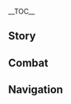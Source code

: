 {{CharacterTabs}}
{{LanguageTabs}}
__TOC__
==Story==
{{VO/Story
|character           = Thoma
|language            = ko
|name                = 토마

|vo_01_01_title      = 첫 만남…
|vo_01_01_subtitle   = Hello
|vo_01_01_file       = VO_{language}{character} Hello.ogg
|vo_01_01_tx         = 만나서 반가워, 이방에서 온 여행자. 네 이름은 익히 들어서 알고 있어. 너만 괜찮다면 나 토마는 오늘부터 네 친구야
|vo_01_01_rm         = Mannaseo bangawo, ibang'eseo on yeohaengja. Ne ireumeun ikhi deureoseo algo isseo. Neoman gwaenchantamyeon na Tomaneun oneulbuteo ne chin'guya.
|vo_02_01_title      = 잡담・초대
|vo_02_01_subtitle   = Chat: {character}'s Treat
|vo_02_01_file       = VO_{language}{character} Chat - Thoma's Treat.ogg
|vo_02_01_tx         = 음… 언제 한번 같이 좋은 거 먹으러 갈까? 내가 살게
|vo_02_01_rm         = Eum... Eonje hangeon gachi joeun geo meogeureo galkka? Naega salge.
|vo_02_02_title      = 잡담・걱정
|vo_02_02_subtitle   = Chat: Concern
|vo_02_02_file       = VO_{language}{character} Chat - Concern.ogg
|vo_02_02_tx         = 뭔가 까먹은 거 같은데… 정원도 치웠고, 차도 달였고. 음… 내 착각인가 봐
|vo_02_02_rm         = Mwonga kkameogeun geo gateunde... Jeongwondo chiwotgo, chado dalyeotgo. Eum... nae chakgaginga bwa.
|vo_02_03_title      = 잡담・모라
|vo_02_03_subtitle   = Chat: Mora
|vo_02_03_file       = VO_{language}{character} Chat - Mora.ogg
|vo_02_03_tx         = 요 며칠 돈을 너무 많이 써서 10모라 밖에 안 남았어. 하지만 10모라라도 남아서 다행이야!
|vo_02_03_rm         = Yo meochil doneul neomu mani sseoso sipmora bakke an namasseo. Hajiman sipmorarado namaseo dahaeng'iya!
|vo_03_01_title      = 비가 올 때…
|vo_03_01_subtitle   = When It Rains
|vo_03_01_file       = VO_{language}{character} When It Rains.ogg
|vo_03_01_tx         = 갑자기 비가 오잖아? 괜찮아? 내 외투로 좀 막아줄까?
|vo_03_01_rm         = Gapjagi biga ojana? Gwaenchana? Nae oeturo jom magajulkka?
|vo_03_02_title      = 번개가 칠 때…
|vo_03_02_subtitle   = When Thunder Strikes
|vo_03_02_file       = VO_{language}{character} When Thunder Strikes.ogg
|vo_03_02_tx         = 이런 날씨엔 밖에서 돌아다니면 안 돼, 그러다 벼락 맞아
|vo_03_02_rm         = Ireon nalssien bakkeseo doradanimyeon an dwae, geuroda byeorak maja.
|vo_03_03_title      = 눈이 올 때…
|vo_03_03_subtitle   = When It Snows
|vo_03_03_file       = VO_{language}{character} When It Snows.ogg
|vo_03_03_tx         = 눈 밭에서 뛰지 마. 넘어져도 안 도와줄 거야
|vo_03_03_rm         = Nun bateseo ttwiji ma. Neomeojyeodo an dowajul geoya.
|vo_03_04_title      = 햇살이 좋을 때…
|vo_03_04_subtitle   = When the Sun Is Out
|vo_03_04_file       = VO_{language}{character} When the Sun Is Out.ogg
|vo_03_04_tx         = 날씨 진짜 좋다. 같이 산책할까
|vo_03_04_rm         = Nalssi jinjja jota. Gachi sanchaekhalkka?
|vo_04_01_title      = 아침 인사…
|vo_04_01_subtitle   = Good Morning
|vo_04_01_file       = VO_{language}{character} Good Morning.ogg
|vo_04_01_tx         = 좋은 아침, 안 바쁘면 나랑 같이 장 보러 갈래? 아침 채소가 제일 신선하거든
|vo_04_01_rm         = Joeun achim, an bappeumyeon narang gachi jang boreo gallae? Achim chaesoga jeil sinseonhageodeun.
|vo_04_02_title      = 점심 인사…
|vo_04_02_subtitle   = Good Afternoon
|vo_04_02_file       = VO_{language}{character} Good Afternoon.ogg
|vo_04_02_tx         = 오늘 점심엔 벚꽃 모둠튀김 말고 삼색 경단도 있어! 자, 너랑 페이몬, 그리고 아야카 아가씨와 가주님 것도 있어… 어 잠깐, 내 걸 깜빡했네
|vo_04_02_rm         = Oneul jeomsimen beotkkot moduntwigim malgo samsaek gyeongdando isseo! Ja, neorang Peimon, geurigo Ayaka agassiwa gajunim geotdo isseo... Eo jamkkan, nae geol kkamppakhaetne.
|vo_04_03_title      = 저녁 인사…
|vo_04_03_subtitle   = Good Evening
|vo_04_03_file       = VO_{language}{character} Good Evening.ogg
|vo_04_03_tx         = 빨리빨리, 이 시간에 시장에 가면 생선을 훨씬 싸게 살 수 있어. 사고 싶은 거 있으면 말해, 내가 흥정해 줄게
|vo_04_03_rm         = Ppallippalli, i sigane sijang'e gamyeon saengseoneul hwolssin ssage sal su isseo. Sago sipeun geo isseumyeon malhae, naega heungjeonghae julge.
|vo_04_04_title      = 굿나잇…
|vo_04_04_subtitle   = Good Night
|vo_04_04_file       = VO_{language}{character} Good Night.ogg
|vo_04_04_tx         = 응, 잘 자. 너도 오늘 고생했어. 밤샐 생각 말고 어서 가서 쉬어
|vo_04_04_rm         = Eung, jal ja. Neodo oneul gosaenghaesseo. Bamsael saenggak malgo eoseo gaseo swieo.
|vo_05_01_title      = 토마 자신에 대해・가사 관리원
|vo_05_01_subtitle   = About {character}: Housekeeper
|vo_05_01_file       = VO_{language}{character} About {character} - Housekeeper.ogg
|vo_05_01_tx         = 아야카 아가씨랑 가주님 모두 처음엔 나에게 집안일을 시키실 생각이 없었어. 내가 자진해서 맡은 거지! 난 질서정연하게 정리하는 걸 좋아해. 되게 성취감 있거든! 사람들의 반응을 보면… 음, 내 실력이 꽤 괜찮은가 봐
|vo_05_01_rm         = Ayaka agassirang gajunim modu cheoeumen naege jibanileul sikisil saenggagi eopsseosseo. Naega jajinhaeseo mateun geoji! Nan jilseojeong'yeonhage jeongrihaneun geol joahae. Doege seongchwigam itgeodeun! Saramdeurui baneung'eul bomyeon... Eum, nae sillyeogi kkwae gwaenchaneunga bwa.
|vo_05_02_title      = 토마 자신에 대해・의미
|vo_05_02_subtitle   = About {character}: Meaning
|vo_05_02_friendship = 4
|vo_05_02_file       = VO_{language}{character} About {character} - Meaning.ogg
|vo_05_02_tx         = 사는 곳을 깨끗이 청소하고 가지런히 정리해서 여기 사는 모든 사람들을 웃게 하는 게. 바로 집안일을 하는 의미지. 지금은… 네 몫까지 더 열심히 할 거야
|vo_05_02_rm         = Sanenun goseul kkaekkeusi cheongsohago gajireonhi jeongrihaeseo yeogi saneun modeun saramdeureul utge haneun ge. Baro jibanireul haneun uimiji. Jigeumeun... ne motkkaji deo yeolsimhi hal geoya.
|vo_06_01_title      = 우리에 대해・혼밥
|vo_06_01_subtitle   = About Us: Eating Alone
|vo_06_01_file       = VO_{language}{character} About Us - Eating Alone.ogg
|vo_06_01_tx         = 왜 여기서 혼자 조용히 밥 먹고 있어? …음, 나랑 같이 먹을래? 아니면 그냥 혼자 먹는 게 편해?
|vo_06_01_rm         = Wae yeogiseo honja joyonghi bap meokgo isseo? ...Eum, narang gachi meogeullae? Animyeon geunyang honja meokneun ge pyeonhae?
|vo_06_02_title      = 우리에 대해・맹세
|vo_06_02_subtitle   = About Us: Oath
|vo_06_02_friendship = 4
|vo_06_02_quest      = Stillness, the Sublimation of Shadow
|vo_06_02_file       = VO_{language}{character} About Us - Oath.ogg
|vo_06_02_tx         = 네가 「수안 의식」에서 홀로 쇼군과 맞서 싸우지 않았다면, 나는 신의 눈과 염원을 잃었을 거야. 계속 생각해 봤는데, 이렇게 해야만 네 각오에 부응할 수 있을 것 같아&mdash;&mdash;<br>나, 토마는 내 무예와 충성을 바쳐 무슨 일이 있든 널 위해 싸우겠다고 맹세할게
|vo_06_02_rm         = Nega "Suan Uisik"eseo hollo Syogungwa matseo ssauji anatdamyeon, naneun sin-ui nungwa yeomwoneul ireosseul geoya. Gyesok saenggakhae bwatneunde, ireotge haeyaman ne gagoe bueunghal su isseul geot gata &mdash;<br>Na, Tomaneun nae muyewa chungseong'eul bacheo museun iri itdeun neol wihae ssaugetdago maengsehalge.
|vo_07_01_title      = 「신의 눈」에 대해…
|vo_07_01_subtitle   = About the [[Vision]]
|vo_07_01_friendship = 4
|vo_07_01_file       = VO_{language}{character} About the Vision.ogg
|vo_07_01_tx         = 신의 눈을 얻은 이상 소중히 여겨야지. 잃어버리고 싶지 않아
|vo_07_01_rm         = Sin-ui nuneul eodeun isang sojunghi yeogyeoyaji. Ireobeorigo sipji ana.
|vo_07_02_title      = 하고 싶은 이야기…
|vo_07_02_subtitle   = Something to Share
|vo_07_02_file       = VO_{language}{character} Something to Share.ogg
|vo_07_02_tx         = 오랫동안 사람들과 교류한 경험에 의하면, 몬드에 비해 이나즈마에서 예를 더 중요시하는 것 같아. 충분한 예를 갖춘다면 일 처리가 한결 더 편해질 거야
|vo_07_02_rm         = Oraetdong'an saramdeulgwa gyoryuhan gyeongheome uihamyeon, Mondeue bihae Inajeumaeseo yereul deo jungyosihaneun geot gata. Chungbunhan yereul gatchundamyeon il cheoriga hangyeol deo pyeonhaejil geoya.
|vo_07_03_title      = 흥미있는 일・너구리
|vo_07_03_subtitle   = Interesting Things: Tanuki
|vo_07_03_file       = VO_{language}{character} Interesting Things - Tanuki.ogg
|vo_07_03_tx         = 너구리의 변신 방법이 늘 궁금했어. 소문에 의하면 너구리는 다양한 모습으로 변해서 사람들이랑 장난치는 걸 좋아한대. 엄청 유머러스한 동물이야
|vo_07_03_rm         = Neoguri-ui byeonsin bangbeobi neul gunggeumhaesseo. Somune uihamyeon neogurineun dayanghan moseubeuro byeonhaeseo saramdeurirang jangnanchineun geol joahande. Eomcheong yumeoreosuhan dongmuriya.
|vo_07_04_title      = 흥미있는 일・동물
|vo_07_04_subtitle   = Interesting Things: Animals
|vo_07_04_file       = VO_{language}{character} Interesting Things - Animals.ogg
|vo_07_04_tx         = 동물 좋아해? 좋아하면 다음에 같이 교외로 나가보자. 내가 휘파람을 불면 작은 강아지랑 고양이들이 뛰쳐나와서 너한테 애교를 부릴 거야. 하하, 상상만 해도 기분 좋아지네
|vo_07_04_rm         = Dongmul joahae? Joahamyeon daeume gachi gyo'oero nagaboja. Naega hwiparameul bulmyeon jageun gang'ajrang goyang'ideuri ttwichyeonawaseo neohante aegyoreul buril geoya. Haha, sangsangman haedo gibun joajine.
|vo_08_01_title      = 야에 미코에 대해…
|vo_08_01_subtitle   = About [[Yae Miko]]
|vo_08_01_friendship = 4
|vo_08_01_file       = VO_{language}{character} About Yae Miko.ogg
|vo_08_01_tx         = 미코 님? 가, 갑자기 왜 그분은 왜? 아가씨가 전갈을 보내실 때마다 제일 가기 싫은 곳이 바로 나루카미 다이샤야. 아, 딱히 미코 님 기세에 눌려서 그러는 건 아니야. 음… 경외… 그래 경외심 때문이지! 아하하하…
|vo_08_01_rm         = Miko nim? Ga, gapjagi wae geubeuneun wae? Agassiga jeongareul bonaesil ttaemada jeil gagi sireul gosi baro Narukami Daisyaya. A, ttakhi Miko nim gise'e nullyeoseo geureoneun geon aniya. Eum... Gyeong'oe... geurae gyeong'oesim ttaemuniji! Ahahaha...
|vo_08_02_title      = 라이덴 쇼군에 대해・비교
|vo_08_02_subtitle   = About the [[Raiden Shogun]]: Comparison
|vo_08_02_friendship = 4
|vo_08_02_file       = VO_{language}{character} About the Raiden Shogun - Comparison.ogg
|vo_08_02_tx         = 내 고향 몬드에선 대부분 사람이 바람 신 바르바토스 님을 존경해. 하지만 쇼군에 대한 이나즈마 사람들의 태도는 좀 달라. 뭐랄까… 추대와 감사의 마음 말고 약간의 두려움도 있지
|vo_08_02_rm         = Nae gohyang Mondeueseon daebubun sarami baram sin Bareubatoseu nimeul jon'gyeonghae. Hajiman Syogune daehan Inajeuma saramdeurui taedoneun jom dalla. Mworalkka... Chudaewa gamsa-ui maeum malgo yakganui duryeoumdo itji.
|vo_08_03_title      = 라이덴 쇼군에 대해・미지
|vo_08_03_subtitle   = About the Raiden Shogun: The Unknown
|vo_08_03_friendship = 4
|vo_08_03_quest      = Stillness, the Sublimation of Shadow
|vo_08_03_file       = VO_{language}{character} About the Raiden Shogun - The Unknown.ogg
|vo_08_03_tx         = 사실 난 쇼군님을 그렇게 원망하지 않아. 그분이 내 신의 눈을 뺏어갈 뻔했지만, 워낙 특수한 입장이시니까. 입장이 다른 건 어쩔 수 없지. 내가 이해할 수 없는 건 그분의 목적이야. 그분이 생각하는 영원의 국가는 대체 어떤 모습이지? 그리고 왜 꼭 백성들의 염원을 희생해야 하는 건지. 난 이해할 수도, 인정할 수도 없어
|vo_08_03_rm         = Sasil nan Syogunnimeul geureotge wonmanghaji ana. Geubuni nae sin-ui nuneun ppaeseogal ppeonhaetjiman, wonak teuksuhan ipjang'isinikka. Ipjang'i dareun geon eojjeol su eopji. Naega ihaehal su eopneun geon geubunui mokjeogiya. Geubuni saenggakhaneun yeong'wonui gukganeun daeche eotteon moseubiji? Geurigo wae kkok baekseongdeurui yeomwoneul huisaenghaeya haneun geonji. Nan ihaehal sudo, injeonghal sudo eopsseo.
|vo_08_04_title      = 북두에 대해…
|vo_08_04_subtitle   = About [[Beidou]]
|vo_08_04_friendship = 4
|vo_08_04_quest      = Stillness, the Sublimation of Shadow
|vo_08_04_file       = VO_{language}{character} About Beidou.ogg
|vo_08_04_tx         = 「남십자」 함대의 누님은 정말 시원시원한 사람이야. 예전에 날 데리고 먼 외해에 나가서 모든 걸 봉쇄해 버리는 뇌폭이 어떤 모습인지 보여주겠다고 약속했어. 아쉽게도 계속 보러 갈 기회가 없었지만…
|vo_08_04_rm         = "Namsipja" hamdae-ui nunimeun jeongmal siwonsiwonhan saramiya. Yejone nal derigo meon oehae'e nagaseo modeun geol bongswaehae beorineun noepogi eotteon moseubinji boyeojugetdago yaksokhaesseo. Aswipgedo gyesok boreo gal gihoega eopsseotjiman...
|vo_08_05_title      = 카미사토 아야토에 대해…
|vo_08_05_subtitle   = About [[Kamisato Ayato]]
|vo_08_05_friendship = 4
|vo_08_05_file       = VO_{language}{character} About Kamisato Ayato.ogg
|vo_08_05_tx         = 가주님도 쉽지만은 않으실 거야. 시국은 혼란스럽고 민심은 불안한데다가 동료들 중엔 탐관오리도 섞여 있으니 말이야, 생각만 해도 머리 아파. 내가 할 수 있는 건 그분이 좀 더 편하게 생활하실 수 있게 돕는 거지
|vo_08_05_rm         = Gajunimdo swipjimaneun aneuisil geoya. Sigugeun honranseureopgo minsimeun buranhandedaga dongryodeul jung'en tamgwanorido seokkyeo isseuni mariya, saenggakman haedo meori apa. Naega hal su itneun geon geubuni jom deo pyeonhage saenghwalhasil su itge dopneun geoji.
|vo_08_06_title      = 카미사토 아야카에 대해…
|vo_08_06_subtitle   = About [[Kamisato Ayaka]]
|vo_08_06_friendship = 4
|vo_08_06_quest      = Stillness, the Sublimation of Shadow
|vo_08_06_file       = VO_{language}{character} About Kamisato Ayaka.ogg
|vo_08_06_tx         = 아아캬 아가씨는 교양 있고 마음씨도 착하고 단아하시지만, 솔직하진 못하셔. 참, 나중에 아가씨가 또 하고 싶은 말을 참는 것 같으면, 네가 꼭 먼저 이것저것 많이 물어봐 줘
|vo_08_06_rm         = Ayaka agassineun gyoyang itgo maeunssido chakhago danahasijiman, soljikhajin mothasyeo. Cham, najung'e agassiga tto hago sipeun mareul chamneun geot gateumyeon, nega kkok meonjeo igeotjeogeot mani mureobwa jwo.
|vo_08_07_title      = 요이미야에 대해…
|vo_08_07_subtitle   = About [[Yoimiya]]
|vo_08_07_friendship = 4
|vo_08_07_file       = VO_{language}{character} About Yoimiya.ogg
|vo_08_07_tx         = 「나가노하라 폭죽가게」의 점장? 쉽게 친해질 수 있는 시원시원한 타입이야. 아 참, 그 가게에서 만든 폭죽도 아주 대단해. 기회 되면 많이 봐봐. 자, 여기 쿠폰
|vo_08_07_rm         = "Naganohara Pokjukgage"ui jeomjang? Swipge chinhaejil su itneun siwonsiwonhan taibiya. A cham, geu gage'eseo mandeun pokjukdo aju daedanhae. Gihoe doemyeon mani bwabwa. Ja, yeogi kupon.
|vo_08_08_title      = 사유에 대해…
|vo_08_08_subtitle   = About [[Sayu]]
|vo_08_08_friendship = 4
|vo_08_08_file       = VO_{language}{character} About Sayu.ogg
|vo_08_08_tx         = 휴, 사유는 고집이 너무 세. 몇 번이나 찾아갔는데도 인술을 안 알려주더라고. 심지어 요즘은 일부러 날 피하는 것 같아…. 스승님으로 모시려던 것뿐인데, 내가 너무 오버했나?
|vo_08_08_rm         = Hyu, Sayuneun gojibi neomu se. Myeot beonina chajagatneundedo insureul an allyeojudeorago. Simjieo yojeumeun ilbureo nal pihaneun geot gata... Seuseungnimeuro mosiryeodeon geotppuninde, naega neomu obeohaetna?
|vo_08_09_title      = 쿠죠 사라에 대해…
|vo_08_09_subtitle   = About [[Kujou Sara]]
|vo_08_09_friendship = 4
|vo_08_09_file       = VO_{language}{character} About Kujou Sara.ogg
|vo_08_09_tx         = 그 텐료 봉행 휘하의 장교는, 음… 그녀와 교섭할 땐 매우 신중해야 해. 실권을 쥐고 있는 데다 좀 고집스러워서 장난스러운 태도로는 절대 안 통하거든
|vo_08_09_rm         = Geu Tenryo bonghaeng hwihaui janggyoneun, eum... geunyeowa gyoseophal ttaen maeu sinjunghaeya hae. Silgwoneul jwigo itneun deda jom gojipseureowoseo jangnanseureoun taedoroneun jeoldae an tonghageodeun.
|vo_08_10_title      = 아라타키 이토에 대해…
|vo_08_10_subtitle   = About [[Arataki Itto]]
|vo_08_10_friendship = 4
|vo_08_10_file       = VO_{language}{character} About Arataki Itto.ogg
|vo_08_10_tx         = 항간에 떠도는 소문 속의 괴상한 자야. 듣기론 요괴의 피가 섞였다던데, 본 적 있어? 친하면 나도 좀 소개해 줘. 친구를 많이 사귀는 건 좋은 일이잖아… 요괴 친구도 포함이지!
|vo_08_10_rm         = Hanggane tteodoneun somun sogui goesanghan jaya. Deutgiron yogoe-ui piga seokkyeotdadeonde, bon jeok isseo? Chinhamyeon nado jom sogaehae jwo. Chin'gureul mani sagwineun geon joeun irijana... Yogoe chingudo pohamiji!
|vo_08_11_title      = 시카노인 헤이조에 대해…
|vo_08_11_subtitle   = About [[Shikanoin Heizou]]
|vo_08_11_friendship = 4
|vo_08_11_file       = VO_{language}{character} About Shikanoin Heizou.ogg
|vo_08_11_tx         = 허, 그는 텐료 봉행 쪽의 「탐정」이야. 제멋대로인 인상을 줘서 친해지기 쉽지 않지. 게다가 탐정이 필요한 상황은 보통 좋은 일이 없잖아. 난 웬만하면 폭풍의 중심에서 좀 멀어지려고
|vo_08_11_rm         = Heo, geuneun Tenryo bonghaeng jjogui "Tamjeong"iya. Jemotdaeroin insang'eul jwoso chinhaejigi swipji anchi. Gedaga tamjeong'i piryohan sanghwang'eun botong joeun iri eopjana. Nan wenmanhamyeon pokpung-ui jungsimeseo jom meoreojiryeogo.
|vo_08_12_title      = 진에 대해…
|vo_08_12_subtitle   = About [[Jean]]
|vo_08_12_friendship = 4
|vo_08_12_file       = VO_{language}{character} About Jean.ogg
|vo_08_12_tx         = 군힐드 가문의 진 씨가 페보니우스 기사단 단장이 됐다고? 확실히 잘 어울려, 그녀의 능력과 정직함은 유명하니까… 아, 아직은 단장 대행이구나? 하하, 그런 명칭이 뭐가 중요하겠어
|vo_08_12_rm         = Gunhildeu gamunui Jin ssiga Peboniuseu gisadan danjang'i dwaetdago? Hwaksilhi hal eoullyeo, geunyeo-ui neungryeokgwa jeongjikhameun yumyeonghanikka... A, ajigeun danjang dahaeng'iguna? Haha, geureon myeongching'i mwoga jungyohagesseo.
|vo_08_13_title      = 유라에 대해…
|vo_08_13_subtitle   = About [[Eula]]
|vo_08_13_friendship = 4
|vo_08_13_file       = VO_{language}{character} About Eula.ogg
|vo_08_13_tx         = 유라・로렌스도 만나봤구나? 난 그 집 사람들의 성질이 더럽다는 것만 알아. 웬만하면 엮이지 않는 게 좋아. 아, 너랑 이런 얘길 하니까 몬드의 추억이 많이 생각나네… 정말 좋다
|vo_08_13_rm         = Yura Rorenseudo mannabwatguna? Nan geu jip saramdeurui seongjiri deoropdaneun geotman ara. Wenmanhamyeon yeokkiji anneun ge joa. A, neorang ireon yaegil hanikka Mondeu-ui chueogi mani saenggaknane... Jeongmal jotda.
|vo_09_01_title      = 토마에 대해 알기・첫 번째
|vo_09_01_subtitle   = More About {character}: I
|vo_09_01_file       = VO_{language}{character} More About {character} - 01.ogg
|vo_09_01_tx         = 내가 뭐 도울 거 없어? 집안의 잡무, 대인관계 뭐든 말만 해. 어? 수다 떨자고…? 그렇구나. 그럼 좀 더 신경 써야겠는걸
|vo_09_01_rm         = Naega mwo doul geo eopsseo? Jibanui japmu, daeingwangye mwodeun malman hae. Eo? Suda tteoljago...? Geureotguna. Geureom jom deo singyeong sseoyagetneungeol.
|vo_09_02_title      = 토마에 대해 알기・두 번째
|vo_09_02_subtitle   = More About {character}: II
|vo_09_02_friendship = 3
|vo_09_02_file       = VO_{language}{character} More About {character} - 02.ogg
|vo_09_02_tx         = 내가 얘기한 적 있지? 나는 이나즈마 본토 사람이 아니야. 몬드에서 배 타고 왔지. 여기 분위기가 맘에 들고, 가주님과 아야카 아가씨처럼 친절한 사람을 만나서 아예 여기 남기로 한 거야
|vo_09_02_rm         = Naega yaegihan jeok itji? Naneun Inajeuma bonto sarami aniya. Mondeueseo bae tago watji. Yeogi bunwigiga maeume deulgo, gajunimgwa Ayaka agassicheoreom chinjeolhan sarameul mannaseo aye yeogi namgiro han geoya.
|vo_09_03_title      = 토마에 대해 알기・세 번째
|vo_09_03_subtitle   = More About {character}: III
|vo_09_03_friendship = 4
|vo_09_03_file       = VO_{language}{character} More About {character} - 03.ogg
|vo_09_03_tx         = 사실 나도 고향 생각이 날 때가 많아. 그래서 이도에 있는 외국 상인들이 더 잘 이해되기도 하고, 많이 도와주고 싶어. 다른 점이라면 그들은 스스로를 잠깐 머물다 갈 손님이라고 생각해서 이나즈마에 섞이려 하지 않는다는 거야. 그러니 대다수의 이나즈마 사람들도 그들을 자기 사람으로 여기지 않지
|vo_09_03_rm         = Sasil nado gohyang saenggagi nal ttaega mana. Geuraeseo Idoe itneun oeguk sang'indeuri deo jal ihaedoegido hago, mani dowajugo sipeo. Dareun jeomiramyeon geudeureun seuseuroreul jamkkan meomulda gal sonnimirago saenggakhaeseo Inajeumae seokkiryeo haji anneundaneun geoya. Geureoni daedasu-ui Inajeuma saramdeuldo geudeureul jagi sarameuro yeogiji anchi.
|vo_09_04_title      = 토마에 대해 알기・네 번째
|vo_09_04_subtitle   = More About {character}: IV
|vo_09_04_friendship = 5
|vo_09_04_file       = VO_{language}{character} More About {character} - 04.ogg
|vo_09_04_tx         = 보수적인 이나즈마 사람에게 외국인이 봉행 가문의 가신이 된다는 건 상상도 하기 힘든 일이야. 그래서 좋지 않은 취급도 받았었지. 두 분이 애쓰지 않았다면, 나는 진작 쫓겨났을 거야. 그리고 카미사토 가문의 은혜에 보답하기 위해 노력했더니 사람들이 점점 날 받아들여줬어
|vo_09_04_rm         = Bosujeogin Inajeuma saramege oegugini bonghaeng gamunui gasini doendaneun geon sangsangdo hagi himdeun iriya. Geuraeso jochi anneun chwigeupdo badasseotji. Du buni aesseuji anatdamyeon, naneunjinjak jjotgyeonasseul geoya. Geurigo Kamisato gamunui eunhye'e bodaphagi wihae noryeokhaetdeoni saramdeuri jeomjeom nal badadeuryeojwosseo.
|vo_09_05_title      = 토마에 대해 알기・다섯 번째
|vo_09_05_subtitle   = More About {character}: V
|vo_09_05_friendship = 6
|vo_09_05_file       = VO_{language}{character} More About {character} - 05.ogg
|vo_09_05_tx         = 너한텐… 이런 얘길 해도 괜찮겠지? 사실 한동안 고향으로 돌아가고 싶었어. 몬드가 내 진정한 고향이니까. 하지만 이나즈마를… 버리기도 힘들더라고. 봐, 난 이나즈마 사람들에게 큰 은혜를 입었어&mdash;&mdash;카미사토 가문엔 나를 위한 방이 있고, 가족보다 더 가족 같은 사람도 있지. 힘든 부분도 있었지만, 날 도와준 사람들이 훨씬 많거든. 아무리 생각해 봐도 난 이나즈마에 남는 게 낫겠더라고. 그래도 계속 몬드가 생각난다면… 너랑 얘기하면 되지. 나 말 많다고 싫어하는 거 아니지?
|vo_09_05_rm         = Neohanten... Ireon yaegil haedo gwaenchangetji? Sasil handong'an gohyang'euro doragago sipeosseo. Mondeuga nae jinjeonghan gohyang'inikka. Hajiman Inajeumareul... beorigido himdeuldeorago. Bwa, nan Inajeuma saramdeurege keun eunhyereul ibeosseo &mdash; Kamisago gamunen nareul wihan bang'i itgo, gajokboda deo gajok gateun saramdo itji. Himdeun bubundo isseotjiman, nal dowajun saramdeuri hwolssin mankeodeun. Amuri saenggakhae bwado nan Inajeumae namneun ge natgetdeorago. Geuraedo gyesok Mondeuga saenggaknandamyeon... neorang yaegihamyeon doeji. Na mal mantago sireohaneun geo aniji?
|vo_10_01_title      = 토마의 취미…
|vo_10_01_subtitle   = {character}'s Hobbies
|vo_10_01_file       = VO_{language}{character} Hobbies.ogg
|vo_10_01_tx         = 최근엔 괴담에 빠져있어. 변화무쌍한 요괴들의 이야기가 너무 신기한 거 있지. 예전엔 인술 같은 거에도 관심 많았고. 응? 관심이 빨리 식는 거 같다고? …그, 그런 거 아냐!
|vo_10_01_rm         = Choegunen goedame ppajyeoisseo. Byeonhwamussanghan yogoedeurui iyagiga neomu sin'gihan geo itji. Yejonen insul gateun geoedo gwansim manatgo. Eung? Gwansimi ppali sikneun geo gatdago? ...Geu, geureon geo anya!
|vo_10_02_title      = 토마의 고민…
|vo_10_02_subtitle   = {character}'s Troubles
|vo_10_02_file       = VO_{language}{character} Troubles.ogg
|vo_10_02_tx         = 진짜 고민이 하나 있는데, 가주님이 밤에 친구들을 초대하셔서 내 솜씨를 보여주겠다고 했거든. 원래 버터 크랩을 만들려고 했는데, 어디서도 꽃게를 못 샀지 뭐야! 물속에 들어가서 직접 잡는 수밖에 없는 걸까?
|vo_10_02_rm         = Jinjja gomini hana itneunde, gajunimi bame chin'gudeureul chodaehasyeoseo nae somssireul boyeojugetdago haetgodeun. Wonrae beoteo keurabeul mandeullyeogo haetneunde, eodiseodo kkotgereul mot satji mwoya! Mulsoge deureogaso jikjeop jabneun subakke eopneun geolkka?
|vo_10_03_title      = 좋아하는 음식…
|vo_10_03_subtitle   = Favorite Food
|vo_10_03_file       = VO_{language}{character} Favorite Food.ogg
|vo_10_03_tx         = 내가 가장 좋아하는 음식은 모둠 어묵탕이야. 냄비 한가득 푹 끓여서 다 같이 나눠 먹으면 아주 즐겁지
|vo_10_03_rm         = Naega gajang joahaneun eumsigeun modun eomuktang'iya. Naembi hangadeuk puk kkeuryeoseo da gachi nanwo meogeumyeon aju jeulgeopji.
|vo_10_04_title      = 싫어하는 음식…
|vo_10_04_subtitle   = Least Favorite Food
|vo_10_04_file       = VO_{language}{character} Least Favorite Food.ogg
|vo_10_04_tx         = 음식은 딱히 없는데, 음료까지 포함이면… 난 술을 잘 못 마셔. 놀리지 마, 나도 내가 몬드 사람이 맞는 건지 의심해봤으니까. 어쨌든… 과음은 몸에 안 좋으니까, 오히려 잘 된 거 아닐까?
|vo_10_04_rm         = Euksigeun ttakhi eopneunde, eumryokkaji pohamimyeon... nan sureul jal mot masyeo. Nolliji ma, nado naega Mondeu sarami matneun geonji uisimhaebwasseunikka. Eojjaetdeun... gwaeumeunmome an joeunikka, ohiryeo jal doen geo anilkka?

<!-- Receiving a Gift -->
|vo_11_01_title      = 선물 획득・첫 번째
|vo_11_01_subtitle   = Receiving a Gift: I
|vo_11_01_file       = VO_{language}{character} Receiving a Gift - 01.ogg
|vo_11_01_tx         = 너무 맛있어! 밥 한 공기 더 먹을래!
|vo_11_01_rm         = Neomu masisseo! Bap han gonggi deo meogeullae!
|vo_11_02_title      = 선물 획득・두 번째
|vo_11_02_subtitle   = Receiving a Gift: II
|vo_11_02_file       = VO_{language}{character} Receiving a Gift - 02.ogg
|vo_11_02_tx         = 지금 시간 있어? 서로 요리에 대한 노하우를 공유하자!
|vo_11_02_rm         = Jigeum sigan isseo? Seoro yorie daehan nohaureul gong'yuhaja!
|vo_11_03_title      = 선물 획득・세 번째
|vo_11_03_subtitle   = Receiving a Gift: III
|vo_11_03_file       = VO_{language}{character} Receiving a Gift - 03.ogg
|vo_11_03_tx         = 별로 안 먹어본 맛이지만… 그렇게 나쁘진 않아
|vo_11_03_rm         = Byeollo an meogeobon masijiman... geureotge nappeujin ana.
|vo_12_01_title      = 생일…
|vo_12_01_subtitle   = Birthday
|vo_12_01_file       = VO_{language}{character} Birthday.ogg
|vo_12_01_tx         = 날 따라와, 빨리! 네 생일인데 당연히 안 잊지. 봐, 널 위한 파티야. 먹을 거, 마실 거, 그리고 친구들도 있어. 헤, 네 탄생을 기념하는 날인데, 절대 혼자 외롭게 보내게 하지 않을 거야!
|vo_12_01_rm         = Nal ttarawa, ppalli! Ne saeng'ilinde dang'yeonhi an itji. Bwa, neol wihan patiya. Meogeul geo, masil geo, geurigo chin'gudeuldo isseo. He, ne tansaeng'eul ginyeomhaneun narinde, jeoldae honja oeropge bonaege haji aneul geoya!
|vo_13_01_title      = 돌파의 느낌・기
|vo_13_01_subtitle   = Feelings About Ascension: Intro
|vo_13_01_ascension  = 1
|vo_13_01_file       = VO_{language}{character} Feelings About Ascension -  01.ogg
|vo_13_01_tx         = 이렇게 하면 강해질 수 있는 거야? 농담 아니지? 아직 빨래도 안 끝났는데
|vo_13_01_rm         = Ireotge hamyeon ganghaejil su itneun geoya? Nongdam aniji? Ajik ppallaedo an kkeutnatneunde.
|vo_13_02_title      = 돌파의 느낌・승
|vo_13_02_subtitle   = Feelings About Ascension: Building Up
|vo_13_02_ascension  = 2
|vo_13_02_file       = VO_{language}{character} Feelings About Ascension -  02.ogg
|vo_13_02_tx         = 마음속에… 불길 한줄기가 타오르고 있는 것 같아
|vo_13_02_rm         = Maeumsoge... bulgil hanjulgiga taoreugo itneun geot gata.
|vo_13_03_title      = 돌파의 느낌・전
|vo_13_03_subtitle   = Feelings About Ascension: Climax
|vo_13_03_ascension  = 4
|vo_13_03_file       = VO_{language}{character} Feelings About Ascension -  03.ogg
|vo_13_03_tx         = 강력한 힘을 가지고 뭘 해야 할까? 잘 생각해 봐야겠어
|vo_13_03_rm         = Gangryeokhan himeul gajigo mwol haeya halkka? Jal saenggakhae bwayagesseo.
|vo_13_04_title      = 돌파의 느낌・결
|vo_13_04_subtitle   = Feelings About Ascension: Conclusion
|vo_13_04_ascension  = 6
|vo_13_04_file       = VO_{language}{character} Feelings About Ascension -  04.ogg
|vo_13_04_tx         = 날 믿어줘서 고마워. 네가 베풀어준 은혜는 불길보다 따뜻해. 안심해, 내가 하고 싶은 일을 찾았거든. 이 힘은 견고한 방패가 되어 널 지킬 거야
|vo_13_04_rm         = Nal mideojwoseo gomawo. Nega bepureojeun eunhyeneun bulgilboda ttatteuthae. Ansimhae, naega hago sipeun ireul chajatgeodeun. I himeun gyeon'gohan bangpaega doe'eo neol jikil geoya.
}}

==Combat==
{{Combat VO
|character           = Thoma
|language            = ko

|skill_1_tx          = 불의 방패!
|skill_1_rm          = Burui bangpae!
|skill_2_tx          = 여길 보라고
|skill_2_rm          = Yeogil borago.
|skill_3_tx          = 불조심해
|skill_3_rm          = Buljosimhae.

|burst_1_tx          = 지원군 등장
|burst_1_rm          = Jiwongun deungjang.
|burst_2_tx          = 수호의 불!
|burst_2_rm          = Suho-ui bul!
|burst_3_tx          = 내가 널 지켜줄게
|burst_3_rm          = Naega neol jikyeojulge.

|sprint-s_1_file     = Sprint Start 01,Sprint Start 02,Sprint Start 03

|glider_1_file       = Deploying Wind Glider 01,Deploying Wind Glider 02,Deploying Wind Glider 03

|chest_1_tx          = 안에 뭐가 있으려나?
|chest_1_rm          = Ane mwoga isseuryeona?
|chest_2_tx          = 오, 역시 오늘 운이 좋은걸
|chest_2_rm          = O, yeoksi oneul uni joeungeol.
|chest_3_tx          = 헤헤, 내 몫도 잊지 마
|chest_3_rm          = Hehe, nae mokdo itji ma.

|low-hp_1_tx         = 이봐! 이럴 것까진 없잖아!
|low-hp_1_rm         = Ibwa! Ireol geotkkajin eopjanna!
|low-hp_2_tx         = 아슬아슬한데…
|low-hp_2_rm         = Aseulaseulhande...
|low-hp_3_tx         = 스읍, 조금 아픈걸…
|low-hp_3_rm         = Seuup, jogeum apeun'geol...

<!-- Ally at Low HP -->
|ally-low-hp_1_tx    = 걱정 마, 내가 널 지킬 테니까
|ally-low-hp_1_rm    = Geokjeong ma, naega neol jikil tenikka.
|ally-low-hp_2_tx    = 무리하긴, 빨리 가서 쉬어
|ally-low-hp_2_rm    = Murihagin, ppalli gaseo swieo.

|fallen_1_tx         = 고향에 갈 때가 됐군…
|fallen_1_rm         = Gohyang'e gal ttaega dwaetgun...
|fallen_2_tx         = 다들… 잘 있어…
|fallen_2_rm         = Dadeul... Jal isseo...
|fallen_3_tx         = 수호의 책임을… 다하지 못했어…
|fallen_3_rm         = Suho-ui chaegimeul... dahaji mothaesseo...

|hit-l_1_file        = Light Hit Taken 01,Light Hit Taken 02,Light Hit Taken 03,Light Hit Taken 04,Light Hit Taken 05,Light Hit Taken 06

|hit-h_1_tx          = 진짜 아프네
|hit-h_1_rm          = Jinjja apeune.
|hit-h_2_tx          = 그만둬!
|hit-h_2_rm          = Geumandwo!
|hit-h_3_file        = Heavy Hit Taken 03,Heavy Hit Taken 04,Heavy Hit Taken 05,Heavy Hit Taken 06

|join_1_tx           = 그래, 집안일은 나중에 하자
|join_1_rm           = Geurae, jibanileun najung'e haja.
|join_2_tx           = 새 친구를 찾으러 나가봐야겠어
|join_2_rm           = Sae chin'gureul chajeureo nagabwayagesseo.
|join_3_tx           = 이번에는 어디를 가볼까?
|join_3_rm           = Ibeonenun eodireul gabolkka?

|idle_1_file         = Standby 02
|idle_1_actual_tx    = …으음, 헤헤
|idle_1_actual_rm    = ...Eueum, hehe.

|atk-l_1_file        = Light Attack 01,Light Attack 02,Light Attack 03,Light Attack 04,Light Attack 05,Light Attack 06,Light Attack 07

|atk-m_1_file        = Mid Attack 01,Mid Attack 02,Mid Attack 03

|atk-h_1_file        = Heavy Attack 01,Heavy Attack 02,Heavy Attack 03

|climb_1_file        = Climbing 01,Climbing 02,Climbing 03,Climbing 04,Climbing 05

|climb-b_1_file      = Climbing Breath 01,Climbing Breath 02,Climbing Breath 03

|jump_1_file         = Jumping 01,Jumping 02,Jumping 03,Jumping 04,Jumping 05
}}

==Navigation==
{{Character Navbox|VO-KO}}